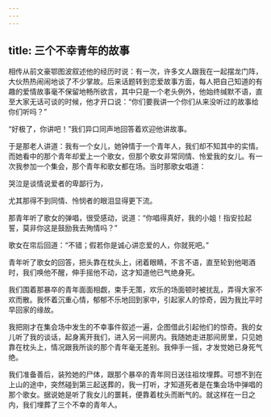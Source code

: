 ```yaml
---
---
---
```

title: 三个不幸青年的故事
---




相传从前文豪鄂图波叙述他的经历时说：有一次，许多文人跟我在一起摆龙门阵，大伙热热闹闹地谈了不少掌故。后来话题转到恋爱故事方面，每人把自己知道的有趣的爱情故事毫不保留地畅所欲言，其中只是一个老头例外，他始终缄默不语，直至大家无话可谈的时候，他才开口说：“你们要我讲一个你们从来没听过的故事给你们听吗？”

“好极了，你讲吧！”我们异口同声地回答着欢迎他讲故事。

于是那老人讲道：我有一个女儿，她钟情于一个青年人，我们却不知其中的实情。而她看中的那个青年却爱上一个歌女，但那个歌女非常同情、怜爱我的女儿。有一次我参加一个集会，那个青年和歌女都在场。当时那歌女唱道：

哭泣是谈情说爱者的卑鄙行为，

尤其那得不到同情、怜悯者的眼泪显得更下流。

那青年听了歌女的弹唱，很受感动，说道：“你唱得真好，我的小姐！指安拉起誓，莫非你这是鼓励我去殉情吗？”

歌女在帘后回道：“不错；假若你是诚心讲恋爱的人，你就死吧。”

青年听了歌女的回答，把头靠在枕头上，闭着眼睛，不言不语，直至轮到他喝酒时，我们唤他不醒，伸手摇他不动，这才知道他已气绝身死。

我们围着那暴卒的青年面面相觑，束手无策，欢乐的场面顿时被扰乱，弄得大家不欢而散。我怀着沉重心情，郁郁不乐地回到家中，引起家人的惊奇，因为我比平时早回家的缘故。

我把刚才在集会场中发生的不幸事件叙述一遍，企图借此引起他们的惊奇。我的女儿听了我的谈话，起身离开我们，进入另一间房内。我随她走进那间房里，只见她靠在枕头上，情况跟我所谈的那个青年毫无差别。我伸手一摇，才发觉她已身死气绝。

我们准备善后，装殓她的尸体，跟那个暴卒的青年同日送往祖坟埋葬。可想不到在上山的途中，突然碰到第三起送葬的，我一打听，才知道死者是在集会场中弹唱的那个歌女。据说她是听了我女儿的噩耗，便靠着枕头而断气的。就这样在一日之内，我们埋葬了三个不幸的青年人。